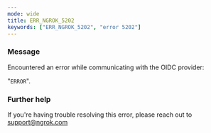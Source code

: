 ```yaml
---
mode: wide
title: ERR_NGROK_5202
keywords: ["ERR_NGROK_5202", "error 5202"]
---
```



### Message

Encountered an error while communicating with the OIDC provider:

"`ERROR`".

<ErrorDetails />

### Further help

If you're having trouble resolving this error, please reach out to [support@ngrok.com](mailto:support@ngrok.com?subject=Help%20with%20ERR_NGROK_5202)
